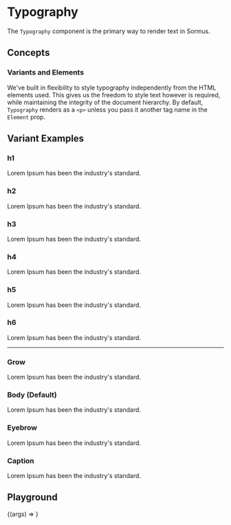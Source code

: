 
<Meta title="Sormus/Elements/Typography" component={Typography} />

# Typography

The `Typography` component is the primary way to render text in Sormus.

## Concepts

### Variants and Elements

We've built in flexibility to style typography independently from the HTML elements used. This gives us the freedom to style text however is required, while maintaining the integrity of the document hierarchy. By default, `Typography` renders as a `<p>` unless you pass it another tag name in the `Element` prop.

## Variant Examples

<div className="tailwind">

### h1

<Typography variant="h1">
  Lorem Ipsum has been the industry's standard.
</Typography>

### h2

<Typography variant="h2">
  Lorem Ipsum has been the industry's standard.
</Typography>

### h3

<Typography variant="h3">
  Lorem Ipsum has been the industry's standard.
</Typography>

### h4

<Typography variant="h4">
  Lorem Ipsum has been the industry's standard.
</Typography>

### h5

<Typography variant="h5">
  Lorem Ipsum has been the industry's standard.
</Typography>

### h6

<Typography variant="h6">
  Lorem Ipsum has been the industry's standard.
</Typography>
<hr />

### Grow

<Typography variant="grow">
  Lorem Ipsum has been the industry's standard.
</Typography>

### Body (Default)

<Typography>Lorem Ipsum has been the industry's standard.</Typography>

### Eyebrow

<Typography variant="eyebrow">
  Lorem Ipsum has been the industry's standard.
</Typography>

### Caption

<Typography variant="caption">
  Lorem Ipsum has been the industry's standard.
</Typography>

</div>

## Playground

<Canvas>
  <Story
    name="Typography"
    args={{
      Element: 'p',
      variant: 'body',
      children: 'This is my text string.',
    }}
  >
    {(args) => <Typography {...args} />}
  </Story>
</Canvas>

<ArgsTable story="Typography" />
